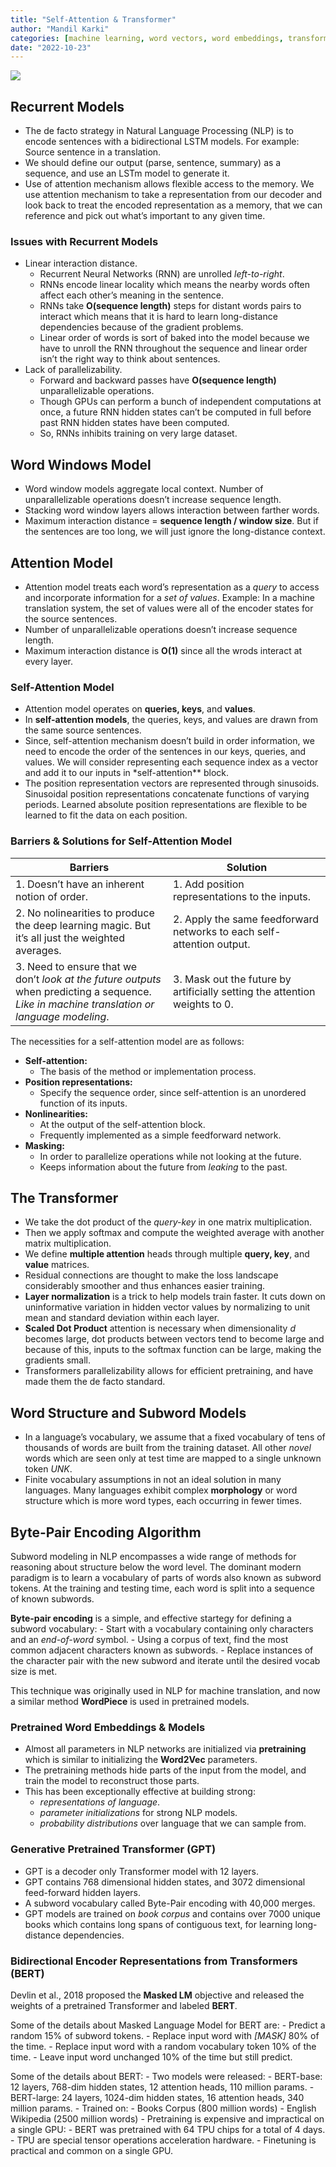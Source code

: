 ---
title: "Self-Attention & Transformer"
author: "Mandil Karki"
categories: [machine learning, word vectors, word embeddings, transformers, deep learning]
date: "2022-10-23"
---

![](./Trn.png)

## **Recurrent Models**

- The de facto strategy in Natural Language Processing (NLP) is to encode sentences with a bidirectional LSTM models. For example: Source sentence in a translation. 
- We should define our output (parse, sentence, summary) as a sequence, and use an LSTm model to generate it. 
- Use of attention mechanism allows flexible access to the memory. We use attention mechanism to take a representation from our decoder and look back to treat the encoded representation as a memory, that we can reference and pick out what's important to any given time. 


### **Issues with Recurrent Models**

- Linear interaction distance. 
    - Recurrent Neural Networks (RNN) are unrolled *left-to-right*. 
    - RNNs encode linear locality which means the nearby words often affect each other's meaning in the sentence. 
    - RNNs take **O(sequence length)** steps for distant words pairs to interact which means that it is hard to learn long-distance dependencies because of the gradient problems. 
    - Linear order of words is sort of baked into the model because we have to unroll the RNN throughout the sequence and linear order isn't the right way to think about sentences.
- Lack of parallelizability. 
    - Forward and backward passes have **O(sequence length)** unparallelizable operations. 
    - Though GPUs can perform a bunch of independent computations at once, a future RNN hidden states can't be computed in full before past RNN hidden states have been computed.  
    - So, RNNs inhibits training on very large dataset. 


## **Word Windows Model**

- Word window models aggregate local context. Number of unparallelizable operations doesn't increase sequence length. 
- Stacking word window layers allows interaction between farther words. 
- Maximum interaction distance = **sequence length / window size**. But if the sentences are too long, we will just ignore the long-distance context. 


## **Attention Model**

- Attention model treats each word's representation as a *query* to access and incorporate information for a *set of values*. Example: In a machine translation system, the set of values were all of the encoder states for the source sentences. 
- Number of unparallelizable operations doesn't increase sequence length.
- Maximum interaction distance is **O(1)** since all the wrods interact at every layer. 


### **Self-Attention Model**

- Attention model operates on **queries, keys**, and **values**. 
- In **self-attention models**, the queries, keys, and values are drawn from the same source sentences.
- Since, self-attention mechanism doesn't build in order information, we need to encode the order of the sentences in our keys, queries, and values. We will consider representing each sequence index as a vector and add it to our inputs in *self-attention** block. 
- The position representation vectors are represented through sinusoids. Sinusoidal position representations concatenate functions of varying periods. Learned absolute position representations are flexible to be learned to fit the data on each position. 


### **Barriers & Solutions for Self-Attention Model**

| **Barriers** | **Solution** |
| -------------| -------------| 
| 1. Doesn't have an inherent notion of order. | 1. Add position representations to the inputs. |
| 2. No nolinearities to produce the deep learning magic. But it's all just the weighted averages. | 2. Apply the same feedforward networks to each self-attention output. |
| 3. Need to ensure that we don't *look at the future outputs* when predicting a sequence. *Like in machine translation or language modeling*. | 3. Mask out the future by artificially setting the attention weights to 0. |

The necessities for a self-attention model are as follows:

- **Self-attention:**
    - The basis of the method or implementation process. 
- **Position representations:**
    - Specify the sequence order, since self-attention is an unordered function of its inputs.
- **Nonlinearities:**
    - At the output of the self-attention block. 
    - Frequently implemented as a simple feedforward network.
- **Masking:**
    - In order to parallelize operations while not looking at the future.
    - Keeps information about the future from *leaking* to the past. 


## **The Transformer**

- We take the dot product of the *query-key* in one matrix multiplication.
- Then we apply softmax and compute the weighted average with another matrix multiplication. 
- We define **multiple attention** heads through multiple **query, key**, and **value** matrices. 
- Residual connections are thought to make the loss landscape considerably smoother and thus enhances easier training. 
- **Layer normalization** is a trick to help models train faster. It cuts down on uninformative variation in hidden vector values by normalizing to unit mean and standard deviation within each layer. 
- **Scaled Dot Product** attention is necessary when dimensionality *d* becomes large, dot products between vectors tend to become large and because of this, inputs to the softmax function can be large, making the gradients small. 
- Transformers parallelizability allows for efficient pretraining, and have made them the de facto standard. 


## **Word Structure and Subword Models**

- In a language's vocabulary, we assume that a fixed vocabulary of tens of thousands of words are built from the training dataset. All other *novel* words which are seen only at test time are mapped to a single unknown token *UNK*. 
- Finite vocabulary assumptions in not an ideal solution in many languages. Many languages exhibit complex **morphology** or word structure which is more word types, each occurring in fewer times. 


## **Byte-Pair Encoding Algorithm** 

Subword modeling in NLP encompasses a wide range of methods for reasoning about structure below the word level. The dominant modern paradigm is to learn a vocabulary of parts of words also known as subword tokens. At the training and testing time, each word is split into a sequence of known subwords. 

**Byte-pair encoding** is a simple, and effective startegy for defining a subword vocabulary:
- Start with a vocabulary containing only characters and an *end-of-word* symbol.
- Using a corpus of text, find the most common adjacent characters known as subwords. 
- Replace instances of the character pair with the new subword and iterate until the desired vocab size is met. 

This technique was originally used in NLP for machine translation, and now a similar method **WordPiece** is used in pretrained models. 


### **Pretrained Word Embeddings & Models**

- Almost all parameters in NLP networks are initialized via **pretraining** which is similar to initializing the **Word2Vec** parameters. 
- The pretraining methods hide parts of the input from the model, and train the model to reconstruct those parts.
- This has been exceptionally effective at building strong:
    - *representations of language*.
    - *parameter initializations* for strong NLP models. 
    - *probability distributions* over language that we can sample from. 


### **Generative Pretrained Transformer (GPT)**

- GPT is a decoder only Transformer model with 12 layers. 
- GPT contains 768 dimensional hidden states, and 3072 dimensional feed-forward hidden layers. 
- A subword vocabulary called Byte-Pair encoding with 40,000 merges. 
- GPT models are trained on *book corpus* and contains over 7000 unique books which contains long spans of contiguous text, for learning long-distance dependencies. 


### **Bidirectional Encoder Representations from Transformers (BERT)** 

Devlin et al., 2018 proposed the **Masked LM** objective and released the weights of a pretrained Transformer and labeled **BERT**. 

Some of the details about Masked Language Model for BERT are:
- Predict a random 15% of subword tokens.
    - Replace input word with *[MASK]* 80% of the time.
    - Replace input word with a random vocabulary token 10% of the time.
    - Leave input word unchanged 10% of the time but still predict.

Some of the details about BERT:
- Two models were released:
    - BERT-base: 12 layers, 768-dim hidden states, 12 attention heads, 110 million params. 
    - BERT-large: 24 layers, 1024-dim hidden states, 16 attention heads, 340 million params.
- Trained on:
    - Books Corpus (800 million words)
    - English Wikipedia (2500 million words)
- Pretraining is expensive and impractical on a single GPU:
    - BERT was pretrained with 64 TPU chips for a total of 4 days. 
    - TPU are special tensor operations acceleration hardware. 
- Finetuning is practical and common on a single GPU. 
